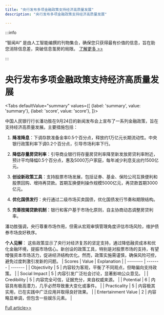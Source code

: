 ```yaml
---
title: "央行发布多项金融政策支持经济高质量发展"
description: "央行发布多项金融政策支持经济高质量发展"

---
```



:::info

“智闻AI“ 是由人工智能编撰的刊物集合，确保您只获得最有价值的信息，旨在助您消除信息差，突破信息茧房的局限。  [了解更多 >>](/)

:::

# 央行发布多项金融政策支持经济高质量发展


<Tabs
	defaultValue="summary"
	values={[
	{label: 'summary', value: 'summary'},
	{label: 'score', value: 'score'},
]}>
<TabItem value="summary">


中国人民银行行长潘功胜在9月24日的新闻发布会上宣布了一系列金融政策，旨在支持经济高质量发展。主要措施包括：

1. **降准降息**：下调存款准备金率0.5个百分点，释放约1万亿元长期流动性。中央银行政策利率下调0.2个百分点，引导市场利率下行。

2. **降低存量房贷利率**：引导商业银行将存量房贷利率降至新发放房贷利率附近，预计平均降幅0.5个百分点，惠及5000万户家庭，每年减少利息支出约1500亿元。

3. **创设新政策工具**：支持股票市场发展，包括证券、基金、保险公司互换便利和股票回购、增持再贷款。首期互换便利操作规模5000亿元，再贷款首期3000亿元。

4. **优化国债发行**：央行通过二级市场买卖国债，优化国债发行节奏和期限结构。

5. **完善按揭贷款机制**：银行和客户基于市场化原则，自主协商动态调整房贷利率。

潘功胜强调，央行尊重市场作用，但需从宏观审慎管理角度评估市场风险，维护债券市场良好秩序。

**个人见解**：
这些政策显示了央行对经济复苏的坚定支持，通过降低融资成本和优化金融环境，提振市场信心。新创设的政策工具，特别是对股票市场的支持，有望增强资本市场活力，促进经济结构优化。然而，政策实施需谨慎，确保风险可控，避免过度刺激引发新的问题。
</TabItem>
<TabItem value="score">
	| Scores     | Value   | Explanation |
	| -------- | ------- | ------- |
	| Objectivity  | 5    | 内容较为客观，平衡了不同观点，但略偏向支持政策。    |
	| Social Impact | 5     | 内容引发广泛社会讨论，显著影响公众意见。    |
	| Credibility    | 5    | 内容完全可信，证据充分，来自权威来源。    |
	| Potential    | 6    | 内容具有极高潜力，几乎必然导致重大变化或事件。    |
	| Practicality    | 5    | 内容极其实用，已在实践中广泛应用并取得良好效果。    |
	| Entertainment Value    | 2    | 内容略显单调，但包含一些娱乐元素。    |
</TabItem>
</Tabs>

[Full article>>](https://wallstreetcn.com/articles/3728702)
